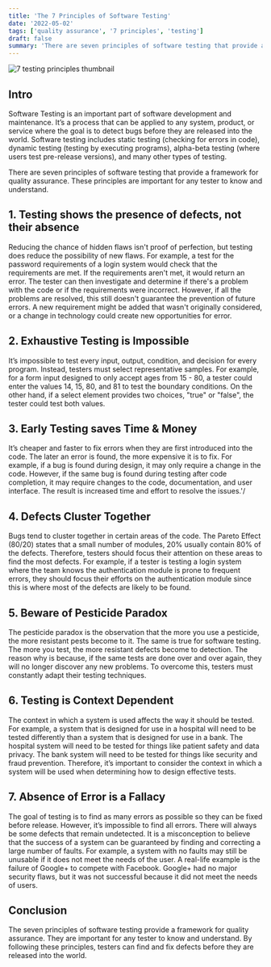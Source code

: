 ```yaml
---
title: 'The 7 Principles of Software Testing'
date: '2022-05-02'
tags: ['quality assurance', '7 principles', 'testing']
draft: false
summary: 'There are seven principles of software testing that provide a framework for quality assurance. These principles are important for any tester to know and understand...'
---
```


<div className="text-center">
  <Image
    alt="7 testing principles thumbnail"
    src="/static/images/seven-testing-principles.png"
    width={500}
    height={300}
  />
</div>

## Intro

Software Testing is an important part of software development and maintenance. It’s a process that can be applied to any system, product, or service where the goal is to detect bugs before they are released into the world. Software testing includes static testing (checking for errors in code), dynamic testing (testing by executing programs), alpha-beta testing (where users test pre-release versions), and many other types of testing.

There are seven principles of software testing that provide a framework for quality assurance. These principles are important for any tester to know and understand.

## 1. Testing shows the presence of defects, not their absence

Reducing the chance of hidden flaws isn't proof of perfection, but testing does reduce the possibility of new flaws. For example, a test for the password requirements of a login system would check that the requirements are met. If the requirements aren't met, it would return an error. The tester can then investigate and determine if there's a problem with the code or if the requirements were incorrect. However, if all the problems are resolved, this still doesn't guarantee the prevention of future errors. A new requirement might be added that wasn't originally considered, or a change in technology could create new opportunities for error.

## 2. Exhaustive Testing is Impossible

It’s impossible to test every input, output, condition, and decision for every program. Instead, testers must select representative samples. For example, for a form input designed to only accept ages from 15 - 80, a tester could enter the values 14, 15, 80, and 81 to test the boundary conditions. On the other hand, if a select element provides two choices, "true" or "false", the tester could test both values.

## 3. Early Testing saves Time & Money

It’s cheaper and faster to fix errors when they are first introduced into the code. The later an error is found, the more expensive it is to fix. For example, if a bug is found during design, it may only require a change in the code. However, if the same bug is found during testing after code completion, it may require changes to the code, documentation, and user interface. The result is increased time and effort to resolve the issues.\'/

## 4. Defects Cluster Together

Bugs tend to cluster together in certain areas of the code. The Pareto Effect (80/20) states that a small number of modules, 20% usually contain 80% of the defects. Therefore, testers should focus their attention on these areas to find the most defects. For example, if a tester is testing a login system where the team knows the authentication module is prone to frequent errors, they should focus their efforts on the authentication module since this is where most of the defects are likely to be found.

## 5. Beware of Pesticide Paradox

The pesticide paradox is the observation that the more you use a pesticide, the more resistant pests become to it. The same is true for software testing. The more you test, the more resistant defects become to detection. The reason why is because, if the same tests are done over and over again, they will no longer discover any new problems. To overcome this, testers must constantly adapt their testing techniques.

## 6. Testing is Context Dependent

The context in which a system is used affects the way it should be tested. For example, a system that is designed for use in a hospital will need to be tested differently than a system that is designed for use in a bank. The hospital system will need to be tested for things like patient safety and data privacy. The bank system will need to be tested for things like security and fraud prevention. Therefore, it’s important to consider the context in which a system will be used when determining how to design effective tests.

## 7. Absence of Error is a Fallacy

The goal of testing is to find as many errors as possible so they can be fixed before release. However, it’s impossible to find all errors. There will always be some defects that remain undetected. It is a misconception to believe that the success of a system can be guaranteed by finding and correcting a large number of faults. For example, a system with no faults may still be unusable if it does not meet the needs of the user. A real-life example is the failure of Google+ to compete with Facebook. Google+ had no major security flaws, but it was not successful because it did not meet the needs of users.

## Conclusion

The seven principles of software testing provide a framework for quality assurance. They are important for any tester to know and understand. By following these principles, testers can find and fix defects before they are released into the world.
